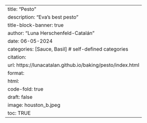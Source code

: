 ---
title: "Pesto"
description: "Eva's best pesto"
title-block-banner: true
author: "Luna Herschenfeld-Catalán"
date: 06-05-2024
categories: [Sauce, Basil] # self-defined categories
citation: 
  url: https://lunacatalan.github.io/baking/pesto/index.html 
format:
  html:
    code-fold: true
draft: false
image: houston_b.jpeg
toc: TRUE
---